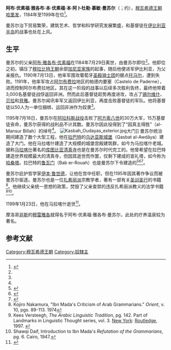 {{Infobox monarch
| name            = 雅各布·曼苏尔
| title           = 哈里发
| image           = 
| reign           = 1184–1199
| full name       = Abū Yūsuf Yaʿqūb ibn Yūsuf ibn Abd al-Muʾmin al-Manṣūr
| predecessor     = [[阿布·雅各布·优素福|阿布·雅各布·优素福]]
| successor       = [[穆罕默德·纳西尔|穆罕默德·纳西尔]]
| dynasty         = [[穆瓦希德王朝|穆瓦希德王朝]]
| father          =[[阿布·雅各布·优素福|阿布·雅各布·优素福]] 
| mother          = 
| birth_date   = 1160
| birth_place  = 
| death_date   = {{death date and age|1199|1|23|1160|df=yes}}
| death_place  = [[马拉喀什|马拉喀什]]
| date of burial  =
| place of burial = 马拉喀什
| religion  = [[伊斯兰教|伊斯兰教]][[逊尼派|逊尼派]]
|}}
'''阿布·优素福·雅各布·本·优素福·本·阿卜杜勒·慕敏·曼苏尔'''（{{Lang-ar|أبو يوسف يعقوب بن يوسف بن عبد المؤمن المنصور}}；约{{bd|1160年||1199年1月23日}}），[[穆瓦希德王朝|穆瓦希德王朝]][[哈里发|哈里发]]，1184年至1199年在位<ref name="miranda">{{Cite encyclopedia|year=1986|title=Abū Yūsuf Yaʿḳūb b. Yūsuf b. ʿ Abd al-Muʾmin al-Manṣūr|encyclopedia=Encyclopaedia of Islam|publisher=Brill Publishers|url=https://referenceworks.brillonline.com/entries/encyclopaedia-of-islam-2/abu-yusuf-yakub-b-yusuf-b-abd-al-mumin-al-mansur-SIM_0278|last=Huici Miranda|first=A.|orig-year=1960|publication-place=Leiden, Netherlands|edition=2nd|volume=I|page=165|isbn=9004081143|editor1-last=Bearman|editor1-first=P.|editor2-last=Bianquis|editor2-first=Th.|editor3-last=Bosworth|editor3-first=C.E.|editor4-last=van Donzel|editor4-first=E.|editor5-last=Heinrichs|editor5-first=W.P.|access-date=2021-02-17|archive-date=2016-03-04|archive-url=https://web.archive.org/web/20160304060007/http://referenceworks.brillonline.com/entries/encyclopaedia-of-islam-2/abu-yusuf-yakub-b-yusuf-b-abd-al-mumin-al-mansur-SIM_0278|dead-url=no}}</ref>。

曼苏尔治下贸易繁荣，建筑艺术、哲学和科学研究发展繁盛，和基督徒在[[伊比利亚半岛|伊比利亚半岛]]的战事也处在上风。

== 生平 ==
曼苏尔的父亲[[阿布·雅各布·优素福|阿布·雅各布·优素福]]在1184年7月29日离世，由曼苏尔即位<ref name=miranda/>。他即位之初，镇压了[[穆拉比特王朝|穆拉比特王朝]]余部[[加尼亚家族|加尼亚家族]]的起事，随后他便进军伊比利亚，为父亲报仇。1190年7月13日，他率军围攻葡萄牙[[圣殿骑士团|圣殿骑士团]]的据点[[托马尔|托马尔]]，遭到失败。1191年，他率军攻占[[阿尔布费拉|阿尔布费拉]]地区的帕德内要塞（Castelo de Paderne），进而控制阿尔布费拉地区。其在这一阶段的战事以后续多次胜利告终，最终他带着3,000名基督徒战俘返回非洲。然而此后基督徒趁势再度进攻，攻占了[[锡尔维什|锡尔维什]]、[[贝拉_(阿尔梅里亚省)|贝拉]]和[[貝雅|貝雅]]。曼苏尔闻讯率军又返回伊比利亚，再度击败基督徒的军队。他将基督徒以50人为一单位捆绑，运回非洲作为奴隶<ref name="miranda" />。

1195年7月18日，曼苏尔在[[阿拉科斯战役|阿拉科斯战役]]击败了[[阿方索八世_(卡斯提爾)|阿方索八世]]的30万大军，15万基督徒丧命，曼苏尔获得的战利品不计其数。曼苏尔因此役得到了“因真主得胜”（al-Mansur Billah）的绰号<ref name="miranda" />。
[[File:Kasbah_Oudayas_exterior.jpg|thumb]]大门]]
曼苏尔统治期间建造了数个大型工程，他在[[拉巴特|拉巴特]]的[[乌达亚斯城堡|乌达亚斯城堡]]（Qasbat al-Awdāya）建造了大门。他在马拉喀什建造了大规模的城堡宫殿建筑群，如今为马拉喀什老城。据称[[马拉喀什|马拉喀什]]著名的[[库图比亚清真寺|库图比亚清真寺]]也是在曼苏尔时代完工的。他曾希望在拉巴特建造世界规模最大的清真寺，但因其逝世而作罢，仅剩下建成的宣礼塔，如今称为[[哈桑塔|哈桑塔]]。拉巴特的[[鲁瓦门|鲁瓦门]]（Bab er-Rouah）也是曼苏尔下令建造的<ref name=":22">{{Cite book|last=Deverdun|first=Gaston|title=Marrakech: Des origines à 1912|publisher=Éditions Techniques Nord-Africaines|year=1959|location=Rabat}}</ref><ref name=":14">{{Cite book|last=Salmon|first=Xavier|title=Maroc Almoravide et Almohade: Architecture et décors au temps des conquérants, 1055-1269|publisher=LienArt|year=2018|location=Paris}}</ref><ref name=":23">{{Cite book|last=Bennison|first=Amira K.|title=The Almoravid and Almohad Empires|publisher=Edinburgh University Press|year=2016}}</ref>。

曼苏尔庇护哲学家[[伊本·鲁世德|伊本·鲁世德]]，让他在宫中任职，但在1195年因其著作争议而被曼苏尔驱逐。曼苏尔也是一位[[扎希丽派|扎希丽派]]宗教学者，著有一部有关[[圣训|圣训]][[圣行|圣行]]的书籍<ref>Kojiro Nakamura, "Ibn Mada's Criticism of Arab Grammarians." ''Orient'', v. 10, pgs. 89-113. 1974</ref>。他继续父亲统一思想的政策，焚毁了父亲查禁的违反扎希丽派教义的法学书籍<ref>Kees Versteegh, ''The Arabic Linguistic Tradition'', pg. 142. Part of Landmarks in Linguistic Thought series, vol. 3. [[纽约|New York]]: [[劳特里奇|Routledge]], 1997. {{ISBN|9780415157575}}</ref><ref>Shawqi Daif, Introduction to Ibn Mada's ''Refutation of the Grammarians'', pg. 6. Cairo, 1947.</ref>。

1199年1月23日，他在马拉喀什逝世<ref name="miranda2">{{Cite encyclopedia|year=1986|title=Abū Yūsuf Yaʿḳūb b. Yūsuf b. ʿ Abd al-Muʾmin al-Manṣūr|encyclopedia={{tsl|en|Encyclopaedia of Islam||Encyclopaedia of Islam}}|publisher=Brill Publishers|url=https://referenceworks.brillonline.com/entries/encyclopaedia-of-islam-2/abu-yusuf-yakub-b-yusuf-b-abd-al-mumin-al-mansur-SIM_0278|last=Huici Miranda|first=A.|orig-year=1960|publication-place=Leiden, Netherlands|edition=2nd|volume=I|page=166|isbn=9004081143|editor1-last=Bearman|editor1-first=P.|editor2-last=Bianquis|editor2-first=Th.|editor3-last=Bosworth|editor3-first=C.E.|editor4-last=van Donzel|editor4-first=E.|editor5-last=Heinrichs|editor5-first=W.P.|access-date=2021-02-17|archive-date=2016-03-04|archive-url=https://web.archive.org/web/20160304060007/http://referenceworks.brillonline.com/entries/encyclopaedia-of-islam-2/abu-yusuf-yakub-b-yusuf-b-abd-al-mumin-al-mansur-SIM_0278|dead-url=no}}</ref>。

摩洛哥[[非斯|非斯]]的[[穆雷雅各|穆雷雅各]]就得名于阿布·优素福·雅各布·曼苏尔，此处的疗养温泉较为著名。

== 参考文献 ==
{{reflist}}

{{S-start}}
{{Succession box
| before = [[阿布·雅各布·优素福|阿布·雅各布·优素福]]
| title = [[穆瓦希德王朝|穆瓦希德王朝]]
| years = 1184–1199
| after = [[穆罕默德·纳西尔|穆罕默德·纳西尔]]
}}
{{S-end}}
{{Authority control}}
{{Rulers of Morocco}}
{{DEFAULTSORT:Yaqub Al-Mansur}}
[[Category:穆瓦希德王朝|Category:穆瓦希德王朝]]
[[Category:奴隸主|Category:奴隸主]]